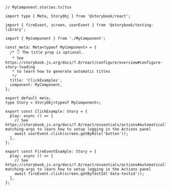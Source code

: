 ```tsx
// MyComponent.stories.ts|tsx

import type { Meta, StoryObj } from '@storybook/react';

import { fireEvent, screen, userEvent } from '@storybook/testing-library';

import { MyComponent } from './MyComponent';

const meta: Meta<typeof MyComponent> = {
  /* 👇 The title prop is optional.
   * See https://storybook.js.org/docs/7.0/react/configure/overview#configure-story-loading
   * to learn how to generate automatic titles
   */
  title: 'ClickExamples',
  component: MyComponent,
};

export default meta;
type Story = StoryObj<typeof MyComponent>;

export const ClickExample: Story = {
  play: async () => {
    // See https://storybook.js.org/docs/7.0/react/essentials/actions#automatically-matching-args to learn how to setup logging in the Actions panel
    await userEvent.click(screen.getByRole('button'));
  },
};

export const FireEventExample: Story = {
  play: async () => {
    // See https://storybook.js.org/docs/7.0/react/essentials/actions#automatically-matching-args to learn how to setup logging in the Actions panel
    await fireEvent.click(screen.getByTestId('data-testid'));
  },
};
```
